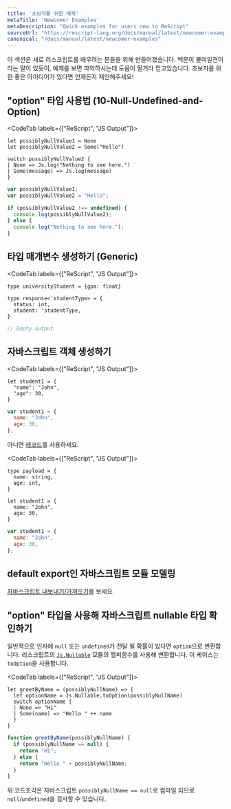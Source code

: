 ```yaml
---
title: '초보자를 위한 예제'
metaTitle: 'Newcomer Examples'
metaDescription: "Quick examples for users new to ReScript"
sourceUrl: "https://rescript-lang.org/docs/manual/latest/newcomer-examples"
canonical: "/docs/manual/latest/newcomer-examples"
---
```


이 섹션은 새로 리스크립트를 배우려는 분들을 위해 만들어졌습니다.
백문이 불여일견이라는 말이 있듯이, 예제를 보면 파악하시는데 도움이 될거라 믿고있습니다.
초보자를 위한 좋은 아이디어가 있다면 언제든지 제안해주세요!

## "option" 타입 사용법 (10-Null-Undefined-and-Option)

<CodeTab labels={["ReScript", "JS Output"]}>

```reason
let possiblyNullValue1 = None
let possiblyNullValue2 = Some("Hello")

switch possiblyNullValue2 {
| None => Js.log("Nothing to see here.")
| Some(message) => Js.log(message)
}
```
```javascript
var possiblyNullValue1;
var possiblyNullValue2 = "Hello";

if (possiblyNullValue2 !== undefined) {
  console.log(possiblyNullValue2);
} else {
  console.log("Nothing to see here.");
}

```

</CodeTab>

## 타입 매개변수 생성하기 (Generic)

<CodeTab labels={["ReScript", "JS Output"]}>

```reason
type universityStudent = {gpa: float}

type response<'studentType> = {
  status: int,
  student: 'studentType,
}
```
```javascript
// Empty output
```

</CodeTab>

## 자바스크립트 객체 생성하기

<CodeTab labels={["ReScript", "JS Output"]}>

```reason
let student1 = {
  "name": "John",
  "age": 30,
}
```
```javascript
var student1 = {
  name: "John",
  age: 30,
};
```

</CodeTab>

아니면 [레코드](06-Record)를 사용하세요.

<CodeTab labels={["ReScript", "JS Output"]}>

```reason
type payload = {
  name: string,
  age: int,
}

let student1 = {
  name: "John",
  age: 30,
}
```
```javascript
var student1 = {
  name: "John",
  age: 30,
};
```

</CodeTab>

## default export인 자바스크립트 모듈 모델링

[자바스크립트 내보내기/가져오기](import-from-export-to-js.md#import-a-javascript-module-itself-es6-module-format)를 보세요.

## "option" 타입을 사용해 자바스크립트 nullable 타입 확인하기

일반적으로 인자에 `null` 또는 `undefined`가 전달 될 확률이 있다면 `option`으로 변환합니다.
리스크립트의 [`Js.Nullable`](api/js/nullable#t) 모듈의 헬퍼함수를 사용해 변환합니다. 이 케이스는 `toOption`을 사용합니다.

<CodeTab labels={["ReScript", "JS Output"]}>

```reason
let greetByName = (possiblyNullName) => {
  let optionName = Js.Nullable.toOption(possiblyNullName)
  switch optionName {
  | None => "Hi"
  | Some(name) => "Hello " ++ name
  }
}
```
```javascript
function greetByName(possiblyNullName) {
  if (possiblyNullName == null) {
    return "Hi";
  } else {
    return "Hello " + possiblyNullName;
  }
}
```

</CodeTab>

위 코드조각은 자바스크립트 `possiblyNullName == null`로 컴파일 되므로 `null`/`undefined`을 검사할 수 있습니다.